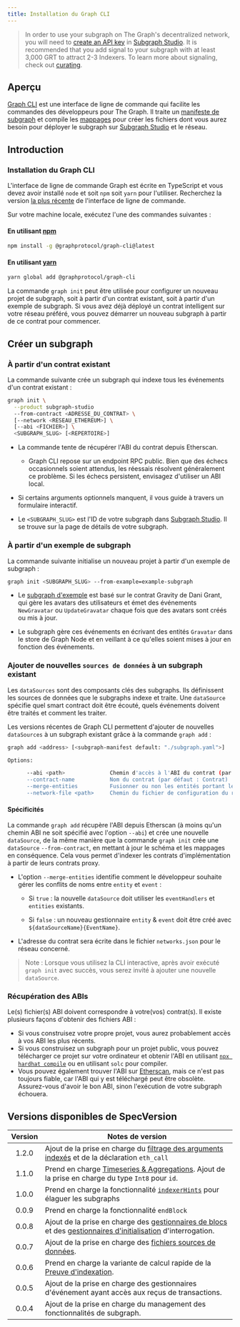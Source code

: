 ```yaml
---
title: Installation du Graph CLI
---
```


> In order to use your subgraph on The Graph's decentralized network, you will need to [create an API key](/resources/subgraph-studio-faq/#2-how-do-i-create-an-api-key) in [Subgraph Studio](https://thegraph.com/studio/apikeys/). It is recommended that you add signal to your subgraph with at least 3,000 GRT to attract 2-3 Indexers. To learn more about signaling, check out [curating](/resources/roles/curating/).

## Aperçu

[Graph CLI](https://github.com/graphprotocol/graph-tooling/tree/main/packages/cli) est une interface de ligne de commande qui facilite les commandes des développeurs pour The Graph. Il traite un [manifeste de subgraph](/subgraphs/developing/creating/subgraph-manifest/) et compile les [mappages](/subgraphs/developing/creating/assemblyscript-mappings/) pour créer les fichiers dont vous aurez besoin pour déployer le subgraph sur [Subgraph Studio](https://thegraph.com/studio/) et le réseau.

## Introduction

### Installation du Graph CLI

L'interface de ligne de commande Graph est écrite en TypeScript et vous devez avoir installé `node` et soit `npm` soit `yarn` pour l'utiliser. Recherchez la version [la plus récente](https://github.com/graphprotocol/graph-tooling/releases?q=%40graphprotocol%2Fgraph-cli&expanded=true) de l'interface de ligne de commande.

Sur votre machine locale, exécutez l'une des commandes suivantes :

#### En utilisant [npm](https://www.npmjs.com/)

```bash
npm install -g @graphprotocol/graph-cli@latest
```

#### En utilisant [yarn](https://yarnpkg.com/)

```bash
yarn global add @graphprotocol/graph-cli
```

La commande `graph init` peut être utilisée pour configurer un nouveau projet de subgraph, soit à partir d'un contrat existant, soit à partir d'un exemple de subgraph. Si vous avez déjà déployé un contrat intelligent sur votre réseau préféré, vous pouvez démarrer un nouveau subgraph à partir de ce contrat pour commencer.

## Créer un subgraph

### À partir d'un contrat existant

La commande suivante crée un subgraph qui indexe tous les événements d'un contrat existant :

```sh
graph init \
  --product subgraph-studio
  --from-contract <ADRESSE_DU_CONTRAT> \
  [--network <RESEAU_ETHEREUM>] \
  [--abi <FICHIER>] \
  <SUBGRAPH_SLUG> [<REPERTOIRE>]
```

- La commande tente de récupérer l'ABI du contrat depuis Etherscan.

  - Graph CLI repose sur un endpoint RPC public. Bien que des échecs occasionnels soient attendus, les réessais résolvent généralement ce problème. Si les échecs persistent, envisagez d'utiliser un ABI local.

- Si certains arguments optionnels manquent, il vous guide à travers un formulaire interactif.

- Le `<SUBGRAPH_SLUG>` est l'ID de votre subgraph dans [Subgraph Studio](https://thegraph.com/studio/). Il se trouve sur la page de détails de votre subgraph.

### À partir d'un exemple de subgraph

La commande suivante initialise un nouveau projet à partir d'un exemple de subgraph :

```sh
graph init <SUBGRAPH_SLUG> --from-example=example-subgraph
```

- Le [subgraph d'exemple](https://github.com/graphprotocol/example-subgraph) est basé sur le contrat Gravity de Dani Grant, qui gère les avatars des utilisateurs et émet des événements `NewGravatar` ou `UpdateGravatar` chaque fois que des avatars sont créés ou mis à jour.

- Le subgraph gère ces événements en écrivant des entités `Gravatar` dans le store de Graph Node et en veillant à ce qu'elles soient mises à jour en fonction des événements.

### Ajouter de nouvelles `sources de données` à un subgraph existant

Les `dataSources` sont des composants clés des subgraphs. Ils définissent les sources de données que le subgraphs indexe et traite. Une `dataSource` spécifie quel smart contract doit être écouté, quels événements doivent être traités et comment les traiter.

Les versions récentes de Graph CLI permettent d'ajouter de nouvelles `dataSources` à un subgraph existant grâce à la commande `graph add` :

```sh
graph add <address> [<subgraph-manifest default: "./subgraph.yaml">]

Options:

      --abi <path>              Chemin d'accès à l'ABI du contrat (par défaut : téléchargement à partir d'Etherscan)
      --contract-name           Nom du contrat (par défaut : Contrat)
      --merge-entities          Fusionner ou non les entités portant le même nom (par défaut : false)
      --network-file <path>     Chemin du fichier de configuration du réseau (par défaut: "./networks.json")
```

#### Spécificités⁠

La commande `graph add` récupère l'ABI depuis Etherscan (à moins qu'un chemin ABI ne soit spécifié avec l'option `--abi`) et crée une nouvelle `dataSource`, de la même manière que la commande `graph init` crée une `dataSource` `--from-contract`, en mettant à jour le schéma et les mappages en conséquence. Cela vous permet d'indexer les contrats d'implémentation à partir de leurs contrats proxy.

- L'option `--merge-entities` identifie comment le développeur souhaite gérer les conflits de noms entre `entity` et `event` :

  - Si `true` : la nouvelle `dataSource` doit utiliser les `eventHandlers` et `entities` existants.

  - Si `false` : un nouveau gestionnaire `entity` & `event` doit être créé avec `${dataSourceName}{EventName}`.

- L'adresse du contrat sera écrite dans le fichier `networks.json` pour le réseau concerné.

> Note : Lorsque vous utilisez la CLI interactive, après avoir exécuté `graph init` avec succès, vous serez invité à ajouter une nouvelle `dataSource`.

### Récupération des ABIs

Le(s) fichier(s) ABI doivent correspondre à votre(vos) contrat(s). Il existe plusieurs façons d'obtenir des fichiers ABI :

- Si vous construisez votre propre projet, vous aurez probablement accès à vos ABI les plus récents.
- Si vous construisez un subgraph pour un projet public, vous pouvez télécharger ce projet sur votre ordinateur et obtenir l'ABI en utilisant [`npx hardhat compile`](https://hardhat.org/hardhat-runner/docs/guides/compile-contracts#compiling-your-contracts) ou en utilisant `solc` pour compiler.
- Vous pouvez également trouver l'ABI sur [Etherscan](https://etherscan.io/), mais ce n'est pas toujours fiable, car l'ABI qui y est téléchargé peut être obsolète. Assurez-vous d'avoir le bon ABI, sinon l'exécution de votre subgraph échouera.

## Versions disponibles de SpecVersion

| Version | Notes de version                                                                                                                                                                                                 |
| :-----: | ---------------------------------------------------------------------------------------------------------------------------------------------------------------------------------------------------------------- |
|  1.2.0  | Ajout de la prise en charge du [filtrage des arguments indexés](/#indexed-argument-filters--topic-filters) et de la déclaration `eth_call`                                                                       |
|  1.1.0  | Prend en charge [Timeseries & Aggregations](#timeseries-and-aggregations). Ajout de la prise en charge du type `Int8` pour `id`.                                                                                 |
|  1.0.0  | Prend en charge la fonctionnalité [`indexerHints`](/developing/creating-a-subgraph/#indexer-hints) pour élaguer les subgraphs                                                                                    |
|  0.0.9  | Prend en charge la fonctionnalité `endBlock`                                                                                                                                                                     |
|  0.0.8  | Ajout de la prise en charge des [gestionnaires de blocs](/developing/creating-a-subgraph/#polling-filter) et des [gestionnaires d'initialisation](/developing/creating-a-subgraph/#once-filter) d'interrogation. |
|  0.0.7  | Ajout de la prise en charge des [fichiers sources de données](/developing/creating-a-subgraph/#file-data-sources).                                                                                               |
|  0.0.6  | Prend en charge la variante de calcul rapide de la [Preuve d'indexation](/indexing/overview/#what-is-a-proof-of-indexing-poi).                                                                                   |
|  0.0.5  | Ajout de la prise en charge des gestionnaires d'événement ayant accès aux reçus de transactions.                                                                                                                 |
|  0.0.4  | Ajout de la prise en charge du management des fonctionnalités de subgraph.                                                                                                                                       |
